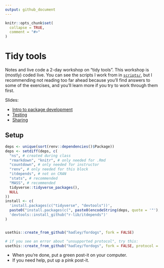 ```yaml
---
output: github_document
---
```


<!-- README.md is generated from README.Rmd. Please edit that file -->

```r
knitr::opts_chunk$set(
  collapse = TRUE,
  comment = "#>"
)
```

# Tidy tools

<!-- badges: start -->
<!-- badges: end -->

Notes and live code a 2-day workshop on "tidy tools". This workshop is (mostly) coded live. You can see the scripts I work from in [`scripts/`](scripts/), but I recommending not reading too far ahead because you'll find answers to some of the exercises, and you'll learn more if you try to work through them first.

Slides:

* [Intro to package development](1-intro.pdf)
* [Testing](2-testing.pdf)
* [Sharing](3-sharing.pdf)

## Setup

```r
deps <- unique(sort(renv::dependencies()$Package))
deps <- setdiff(deps, c(
  "ns", # created during class
  "rmarkdown", "knitr", # only needed for .Rmd
  "countdown", # only needed for instructor
  "renv", # only needed for this block
  "itdepends", # not on CRAN
  "stats", # recommended
  "MASS", # recommended
  tidyverse::tidyverse_packages(),
  NULL
))
install <- c(
  'install.packages(c("tidyverse", "devtools"))',
  paste0("install.packages(c(", paste0(encodeString(deps, quote = '"'), collapse = ", "), "))"),
  'devtools::install_github("r-lib/itdepends")'
)
```
```r
```

```r
usethis::create_from_github("hadley/fordogs", fork = FALSE)

# if you see an error about "unsupported protocol", try this:
usethis::create_from_github("hadley/fordogs", fork = FALSE, protocol = "https")
```


* When you're done, put a green post-it on your computer. 
* If you need help, put up a pink post-it.

